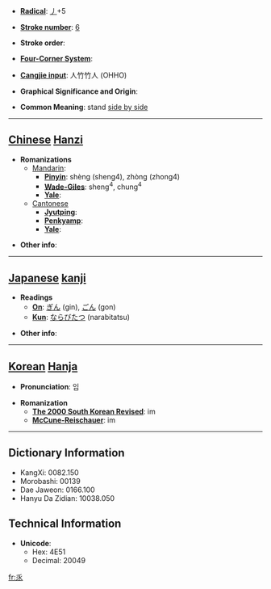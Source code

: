 * '''[[Wiktionary:Chinese radical index| Radical]]''': [[Wiktionary:Chinese radical index 丿|丿]]+5

* '''[[Wiktionary:Chinese total strokes index|Stroke number]]''': [[Wiktionary:Chinese total strokes index 6|6]]

* '''Stroke order''': 

* '''[[Wiktionary:Chinese four corner index|Four-Corner System]]''': 

* '''[[Wiktionary:Chinese Cangjie index|Cangjie input]]''': 人竹竹人 (OHHO)

* '''Graphical Significance and Origin''': 

* '''Common Meaning''': stand [[side by side]]

----

== [[Chinese]] [[Hanzi]] ==

* '''Romanizations'''
** [[Mandarin]]:
*** '''[[Pinyin]]''': shèng (sheng4), zhòng (zhong4)
*** '''[[Wade-Giles]]''': sheng<sup>4</sup>, chung<sup>4</sup>
*** '''[[Yale]]''': 
**[[Cantonese]]
***'''[[Jyutping]]''':
***'''[[Penkyamp]]''': 
***'''[[Yale]]''': 

* '''Other info''': 

----

== [[Japanese]] [[kanji]] ==

* '''Readings'''
** '''[[On]]''': [[ぎん]] (gin), [[ごん]] (gon)
** '''[[Kun]]''': [[ならびたつ]] (narabitatsu)

* '''Other info''':  

----

== [[Korean]] [[Hanja]] ==

* '''Pronunciation''': 임

* '''Romanization'''
** '''[[The 2000 South Korean Revised Romanization|The 2000 South Korean Revised]]''': im
** '''[[McCune-Reischauer]]''': im

----

== Dictionary Information ==

* KangXi: 0082.150
* Morobashi: 00139
* Dae Jaweon: 0166.100
* Hanyu Da Zidian: 10038.050

== Technical Information ==

* '''Unicode''':
** Hex: 4E51
** Decimal: 20049

[[fr:乑]]